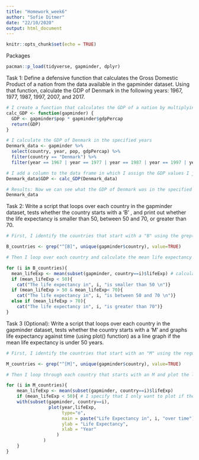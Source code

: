 ```yaml
---
title: "Homework_week6"
author: "Sofie Ditmer"
date: "22/10/2020"
output: html_document
---
```


```r
knitr::opts_chunk$set(echo = TRUE)
```

Packages
```r
pacman::p_load(tidyverse, gapminder, dplyr)
```

Task 1: Define a defensive function that calculates the Gross Domestic Product of a nation from the data available in the gapminder dataset. Using that function, calculate the GDP of Denmark in the following years: 1967, 1977, 1987, 1997, 2007, and 2017.

```r
# I create a function that calculates the GDP of a nation by multiplying the population of that nation and the GDP per capita (per individual).
calc_GDP <- function(gapminder) {
  GDP <- gapminder$pop * gapminder$gdpPercap
  return(GDP)
}

# I calculate the GDP of Denmark in the specified years
Denmark_data <- gapminder %>%
  select(country, year, pop, gdpPercap) %>%
  filter(country == "Denmark") %>%
  filter(year == 1967 | year == 1977 | year == 1987 | year == 1997 | year == 2007 | year == 2017)

# I add a column to the data frame in which I assign the GDP values I just calculated using the function I defined
Denmark_data$GDP <- calc_GDP(Denmark_data)

# Results: Now we can see what the GDP of Denmark was in the specified years
Denmark_data
```

Task 2: Write a script that loops over each country in the gapminder dataset, tests whether the country starts with a ‘B’ , and print out whether the life expectancy is smaller than 50, between 50 and 70, or greater than 70.
```r
# First, I identify the countries that start with a "B" using the grep() function. I use the regular expression ^[B] to indicate that I only want countries that start with a B and not countries that have a B somewhere in their name:

B_countries <- grep("^[B]", unique(gapminder$country), value=TRUE)

# Then I loop over each country and calculate the mean life expectancy in each country that starts with a B, because there are multiple rows for each country in different years which means that there are multiple life expectancies and I need the average to only have one value. I then define what should be printed if the mean life expectancy is below 50, between 50 and 70, or above 70 respectively:

for (i in B_countries){
  mean_lifeExp <- mean(subset(gapminder, country==i)$lifeExp) # calculating the mean lifeExp 
  if (mean_lifeExp < 50){
    cat("The life expectancy in", i, "is smaller than 50 \n")}
  if (mean_lifeExp > 50 & mean_lifeExp< 70){
    cat("The life expectancy in", i, "is between 50 and 70 \n")}
  else if (mean_lifeExp > 70){
    cat("The life expectancy in", i, "is greater than 70")}
}

```

Task 3 (Optional): Write a script that loops over each country in the gapminder dataset, tests whether the country starts with a ‘M’ and graphs life expectancy against time (using plot() function) as a line graph if the mean life expectancy is under 50 years.
```r
# First, I identify the countries that start with an "M" using the regular expression "^[M]":

M_countries <- grep("^[M]", unique(gapminder$country), value=TRUE)

# Then I loop through each country that starts with an M and plot the life expectancy over time using the plot() function:

for (i in M_countries){
    mean_lifeExp <- mean(subset(gapminder, country==i)$lifeExp)
    if (mean_lifeExp < 50){ # I specify that I only want to plot if the mean lifeExp is below 50
    with(subset(gapminder, country==i),
                plot(year,lifeExp,
                     type="o",
                     main = paste("Life Expectancy in", i, "over time"),
                     ylab = "Life Expectancy",
                     xlab = "Year"
                   )
              )
    }
}
```